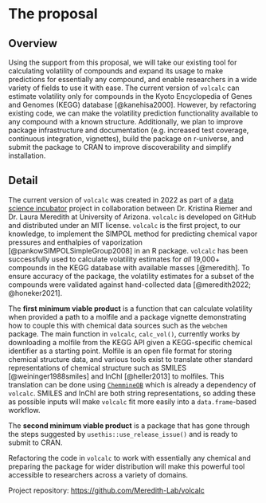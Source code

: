 # The proposal
<!--
This is where the proposal should be outlined. 
-->

## Overview
<!--
At a high-level address what your proposal is and how it will address the problem identified. Highlight any benefits to the R Community that follow from solving the problem. This should be your most compelling section.
-->


Using the support from this proposal, we will take our existing tool for calculating volatility of compounds and expand its usage to make predictions for essentially any compound, and enable researchers in a wide variety of fields to use it with ease. 
The current version of `volcalc` can estimate volatility only for compounds in the Kyoto Encyclopedia of Genes and Genomes (KEGG) database [@kanehisa2000].
However, by refactoring existing code, we can make the volatility prediction functionality available to any compound with a known structure.
Additionally, we plan to improve package infrastructure and documentation (e.g. increased test coverage, continuous integration, vignettes), build the package on r-universe, and submit the package to CRAN to improve discoverability and simplify installation.

## Detail
<!--
Go into more detail about the specifics of the project and it delivers against the problem.

Depending on project type the detail section should include:

 - [ ] Minimum Viable Product
 - [ ] Architecture
 - [ ] Assumptions
-->

The current version of `volcalc` was created in 2022 as part of a [data science incubator](https://datascience.cct.arizona.edu/cct-data-science-incubator) project in collaboration between Dr. Kristina Riemer and Dr. Laura Meredith at University of Arizona. 
`volcalc` is developed on GitHub and distributed under an MIT license.
`volcalc` is the first project, to our knowledge, to implement the SIMPOL method for predicting chemical vapor pressures and enthalpies of vaporization [@pankowSIMPOLSimpleGroup2008] in an R package.
`volcalc` has been successfully used to calculate volatility estimates for *all* 19,000+ compounds in the KEGG database with available masses [@meredith]. 
To ensure accuracy of the package, the volatility estimates for a subset of the compounds were validated against hand-collected data [@meredith2022; @honeker2021]. 

The **first minimum viable product** is a function that can calculate volatility when provided a path to a molfile and a package vignette demonstrating how to couple this with chemical data sources such as the `webchem` package.
The main function in `volcalc`, `calc_vol()`, currently works by downloading a molfile from the KEGG API given a KEGG-specific chemical identifier as a starting point.
Molfile is an open file format for storing chemical structure data, and various tools exist to translate other standard representations of chemical structure such as SMILES [@weininger1988smiles] and InChI [@heller2013] to molfiles.
This translation can be done using  [`ChemmineOB`](https://github.com/girke-lab/ChemmineOB) which is already a dependency of `volcalc`. SMILES and InChl are both string representations, so adding these as possible inputs will make `volcalc` fit more easily into a `data.frame`-based workflow.

The **second minimum viable product** is a package that has gone through the steps suggested by `usethis::use_release_issue()` and is ready to submit to CRAN.

Refactoring the code in `volcalc` to work with essentially any chemical and preparing the package for wider distribution will make this powerful tool accessible to researchers across a variety of domains.

Project repository: <https://github.com/Meredith-Lab/volcalc>
